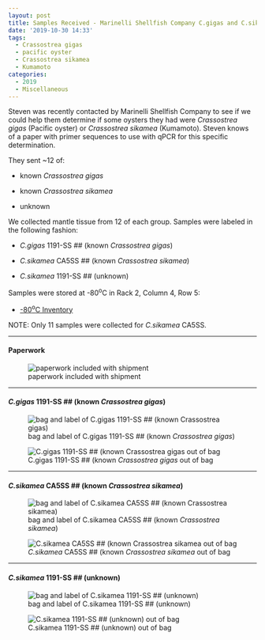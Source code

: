 ```yaml
---
layout: post
title: Samples Received - Marinelli Shellfish Company C.gigas and C.sikamea Oysters
date: '2019-10-30 14:33'
tags:
  - Crassostrea gigas
  - pacific oyster
  - Crassostrea sikamea
  - Kumamoto
categories:
  - 2019
  - Miscellaneous
---
```

Steven was recently contacted by Marinelli Shellfish Company to see if we could help them determine if some oysters they had were _Crassostrea gigas_ (Pacific oyster) or _Crassostrea sikamea_ (Kumamoto). Steven knows of a paper with primer sequences to use with qPCR for this specific determination.

They sent ~12 of:

- known _Crassostrea gigas_

- known _Crassostrea sikamea_

- unknown

We collected mantle tissue from 12 of each group. Samples were labeled in the following fashion:

- _C.gigas_ 1191-SS ## (known _Crassostrea gigas_)

- _C.sikamea_ CA5SS ## (known _Crassostrea sikamea_)

- _C.sikamea_ 1191-SS ## (unknown)


 Samples were stored at -80<sup>o</sup>C in Rack 2, Column 4, Row 5:

- [-80<sup>o</sup>C Inventory](http://b.link/srlab-80C)

NOTE: Only 11 samples were collected for _C.sikamea_ CA5SS.


---

#### Paperwork

![paperwork included with shipment](https://github.com/RobertsLab/sams-notebook/blob/master/images/20191030_marinelli_shellfish-01.jpg?raw=true)

---

#### _C.gigas_ 1191-SS ## (known _Crassostrea gigas_)

![bag and label of C.gigas 1191-SS ## (known _Crassostrea gigas_)](https://github.com/RobertsLab/sams-notebook/blob/master/images/20191030_marinelli_shellfish-02.jpg?raw=true)

![C.gigas 1191-SS ## (known _Crassostrea gigas_ out of bag](https://github.com/RobertsLab/sams-notebook/blob/master/images/20191030_marinelli_shellfish-06.jpg?raw=true)

---

#### _C.sikamea_ CA5SS ## (known _Crassostrea sikamea_)

![bag and label of C.sikamea CA5SS ## (known _Crassostrea sikamea_)](https://github.com/RobertsLab/sams-notebook/blob/master/images/20191030_marinelli_shellfish-03.jpg?raw=true)

![_C.sikamea_ CA5SS ## (known _Crassostrea sikamea_ out of bag](https://github.com/RobertsLab/sams-notebook/blob/master/images/20191030_marinelli_shellfish-07.jpg?raw=true)

---

#### _C.sikamea_ 1191-SS ## (unknown)


![bag and label of C.sikamea 1191-SS ## (unknown)](https://github.com/RobertsLab/sams-notebook/blob/master/images/20191030_marinelli_shellfish-04.jpg?raw=true)



![C.sikamea 1191-SS ## (unknown) out of bag](https://github.com/RobertsLab/sams-notebook/blob/master/images/20191030_marinelli_shellfish-05.jpg?raw=true)
